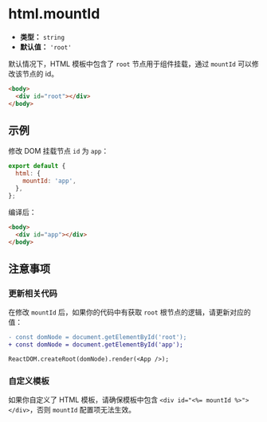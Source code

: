 # html.mountId

- **类型：** `string`
- **默认值：** `'root'`

默认情况下，HTML 模板中包含了 `root` 节点用于组件挂载，通过 `mountId` 可以修改该节点的 id。

```html
<body>
  <div id="root"></div>
</body>
```

## 示例

修改 DOM 挂载节点 `id` 为 `app`：

```js
export default {
  html: {
    mountId: 'app',
  },
};
```

编译后：

```html
<body>
  <div id="app"></div>
</body>
```

## 注意事项

### 更新相关代码

在修改 `mountId` 后，如果你的代码中有获取 `root` 根节点的逻辑，请更新对应的值：

```diff
- const domNode = document.getElementById('root');
+ const domNode = document.getElementById('app');

ReactDOM.createRoot(domNode).render(<App />);
```

### 自定义模板

如果你自定义了 HTML 模板，请确保模板中包含 `<div id="<%= mountId %>"></div>`，否则 `mountId` 配置项无法生效。
